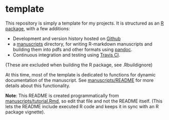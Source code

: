 <!--
%\VignetteEngine{knitr::knitr}
%\VignetteIndexEntry{An Introduction to the template package}
-->

template
========


This repository is simply a template for my projects. It is structured as an [R package],
with a few additions:

- Development and version history hosted on [Github]
- a [manuscripts] directory, for writing R-markdown manuscripts and
building them into pdfs and other formats using [pandoc]. 
- Continuous integration and testing using [Travis CI]. 

(These are excluded when building the R package, see .Rbuildignore)



At this time, most of the template is dedicated to functions for dynamic
documentation of the manuscript.  See [manuscripts/README] for more
details about this functionality.  


**Note**: This README is created programmatically from [manuscripts/tutorial.Rmd],
so edit that file and not the README itself.  (This lets the README include 
executed R code and keeps it in sync with an R package vignette).  



[manuscripts]: http://github.com/cboettig/template/tree/master/manuscripts/
[manuscripts/README]: http://github.com/cboettig/template/tree/master/manuscripts/README.md
[manuscripts/tutorial.Rmd]: http://github.com/cboettig/template/tree/master/manuscripts/tutorial.Rmd
[R package]: http://cran.r-project.org/doc/manuals/R-exts.html "Writing R Extensions"
[pandoc]: http://johnmacfarlane.net/pandoc 
[Github]: http://github.com
[Travis CI]: https://travis-ci.org/

